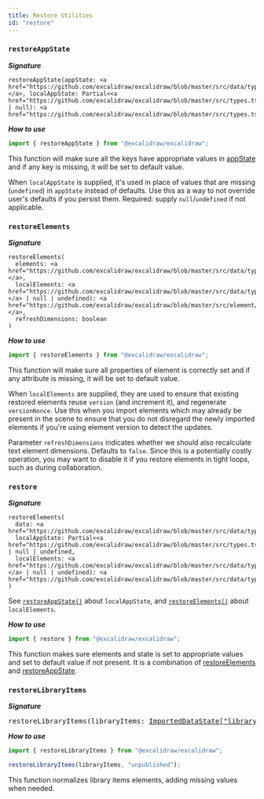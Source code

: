 ```yaml
---
title: Restore Utilities
id: "restore"
---
```


### `restoreAppState`

**_Signature_**

```tsx
restoreAppState(appState: <a href="https://github.com/excalidraw/excalidraw/blob/master/src/data/types.ts#L17">ImportedDataState["appState"]</a>, localAppState: Partial<<a href="https://github.com/excalidraw/excalidraw/blob/master/src/types.ts#L79">AppState</a>> | null): <a href="https://github.com/excalidraw/excalidraw/blob/master/src/types.ts#L79">AppState</a>
```

**_How to use_**

```js
import { restoreAppState } from "@excalidraw/excalidraw";
```

This function will make sure all the keys have appropriate values in [appState](https://github.com/excalidraw/excalidraw/blob/master/src/types.ts#L79) and if any key is missing, it will be set to default value.

When `localAppState` is supplied, it's used in place of values that are missing (`undefined`) in `appState` instead of defaults. Use this as a way to not override user's defaults if you persist them. Required: supply `null`/`undefined` if not applicable.

### `restoreElements`

**_Signature_**

```tsx
restoreElements(
  elements: <a href="https://github.com/excalidraw/excalidraw/blob/master/src/data/types.ts#L16">ImportedDataState["elements"]</a>,
  localElements: <a href="https://github.com/excalidraw/excalidraw/blob/master/src/data/types.ts#L16">ExcalidrawElement[]</a> | null | undefined): <a href="https://github.com/excalidraw/excalidraw/blob/master/src/element/types.ts#L106">ExcalidrawElement[]</a>,
  refreshDimensions: boolean
)
```

**_How to use_**

```js
import { restoreElements } from "@excalidraw/excalidraw";
```

This function will make sure all properties of element is correctly set and if any attribute is missing, it will be set to default value.

When `localElements` are supplied, they are used to ensure that existing restored elements reuse `version` (and increment it), and regenerate `versionNonce`. Use this when you import elements which may already be present in the scene to ensure that you do not disregard the newly imported elements if you're using element version to detect the updates.

Parameter `refreshDimensions` indicates whether we should also recalculate text element dimensions. Defaults to `false`. Since this is a potentially costly operation, you may want to disable it if you restore elements in tight loops, such as during collaboration.

### `restore`

**_Signature_**

```tsx
restoreElements(
  data: <a href="https://github.com/excalidraw/excalidraw/blob/master/src/data/types.ts#L12">ImportedDataState</a>,
  localAppState: Partial<<a href="https://github.com/excalidraw/excalidraw/blob/master/src/types.ts#L79">AppState</a>> | null | undefined,
  localElements: <a href="https://github.com/excalidraw/excalidraw/blob/master/src/data/types.ts#L16">ExcalidrawElement[]</a> | null | undefined): <a href="https://github.com/excalidraw/excalidraw/blob/master/src/data/types.ts#L4">DataState</a>
)
```

See [`restoreAppState()`](https://github.com/excalidraw/excalidraw/blob/master/src/packages/excalidraw/README.md#restoreAppState) about `localAppState`, and [`restoreElements()`](https://github.com/excalidraw/excalidraw/blob/master/src/packages/excalidraw/README.md#restoreElements) about `localElements`.

**_How to use_**

```js
import { restore } from "@excalidraw/excalidraw";
```

This function makes sure elements and state is set to appropriate values and set to default value if not present. It is a combination of [restoreElements](#restoreelements) and [restoreAppState](#restoreappstate).

### `restoreLibraryItems`

**_Signature_**

<pre>
restoreLibraryItems(libraryItems: <a href="https://github.com/excalidraw/excalidraw/blob/master/src/data/types.ts#L22">ImportedDataState["libraryItems"]</a>, defaultStatus: "published" | "unpublished")
</pre>

**_How to use_**

```js
import { restoreLibraryItems } from "@excalidraw/excalidraw";

restoreLibraryItems(libraryItems, "unpublished");
```

This function normalizes library items elements, adding missing values when needed.
